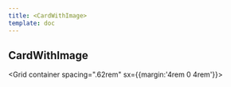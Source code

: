 ```yaml
---
title: <CardWithImage>
template: doc
---
```




<Section bg='rose300'>

# CardWithImage

  <Grid container spacing=".62rem" sx={{margin:'4rem 0 4rem'}}>
    <Grid>
      <CardWithImage
        title="Nous écrire"
        Image={image1}
        href="#"
        moreText="Nous écrire"
      />
    </Grid>
    <Grid>
      <CardWithImage
        title="Clavarder"
        Image={image2}
        href="https://umontreal.ca"
      />
    </Grid>
    <Grid>
      <CardWithImage
        title="Consulter le répertoire"
        Image={image3}
        href="#"
      />
    </Grid>
  </Grid>

</Section>